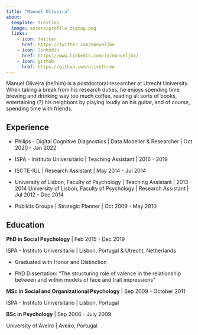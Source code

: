 ```yaml
---
title: "Manuel Oliveira"
about:
  template: trestles
  image: assets/profile_zigzag.png
  links:
    - icon: twitter
      href: https://twitter.com/manueljbo
    - icon: linkedin
      href: https://www.linkedin.com/in/manueljbo/
    - icon: github
      href: https://github.com/olivethree
---
```


Manuel Oliveira (he/him) is a postdoctoral researcher at Utrecht University. When taking a break from his research duties, he enjoys spending time brewing and drinking way too much coffee, reading all sorts of books, entertaining (?) his neighbors by playing loudly on his guitar, and of course, spending time with friends.

## Experience

-   Philips - Digital Cognitive Diagnostics \| Data Modeller & Researcher \| Oct 2020 - Jan 2022

-   ISPA - Instituto Universitário \| Teaching Assistant \| 2016 - 2019

-   ISCTE-IUL \| Research Assistant \| May 2014 - Jul 2014

-   University of Lisbon, Faculty of Psychology \| Teaching Assistant \| 2013 - 2014 University of Lisbon, Faculty of Psychology \| Research Assistant \| Jul 2012 - Dec 2014

-   Publicis Groupe \| Strategic Planner \| Oct 2009 - May 2010

## Education

**PhD in Social Psychology** \| Feb 2015 - Dec 2019

ISPA - Instituto Universitário \| Lisbon, Portugal & Utrecht, Netherlands

-   Graduated with Honor and Distinction

-   PhD Dissertation: "The structuring role of valence in the relationship between and within models of face and trait impressions"

**MSc in Social and Organizational Psychology** \| Sep 2009 - October 2011

ISPA - Instituto Universitário \| Lisbon, Portugal

**BSc in Psychology** \| Sep 2006 - July 2009

University of Aveiro \| Aveiro, Portugal

## 
